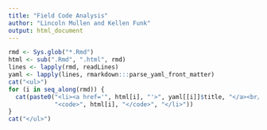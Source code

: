 ```yaml
---
title: "Field Code Analysis"
author: "Lincoln Mullen and Kellen Funk"
output: html_document
---
```


```r
rmd <- Sys.glob("*.Rmd")
html <- sub(".Rmd", ".html", rmd)
lines <- lapply(rmd, readLines)
yaml <- lapply(lines, rmarkdown:::parse_yaml_front_matter)
cat("<ul>")
for (i in seq_along(rmd)) {
  cat(paste0("<li><a href='", html[i], "'>", yaml[[i]]$title, "</a><br/>",
             "<code>", html[i], "</code>", "</li>"))
}
cat("</ul>")
```

